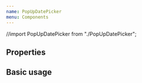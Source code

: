 ---
name: PopUpDatePicker
menu: Components
---

//import PopUpDatePicker from "./PopUpDatePicker";

<GlobalStyle />

## Properties

<Props of={PopUpDatePicker} />

## Basic usage

<Playground>
  <PopUpDatePicker />
</Playground>
